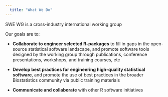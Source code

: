 ```yaml
---
  title: "What We Do"
---
```


  SWE WG is a cross-industry international working group
  
  Our goals are to:
  
  * **Collaborate to engineer selected R-packages** to fill in gaps in the open-source statistical software landscape, and promote software tools designed by the working group through publications, conference presentations, workshops, and training courses, etc
  
  * **Develop best practices for engineering high-quality statistical software**, and promote the use of best practices in the broader Biostatistics community via public training materials
  
  * **Communicate and collaborate** with other R software initiatives

